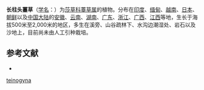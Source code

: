 {{Speciesbox
| name = 长柱头薹草
| status = 
| status_system = 
| image =
| genus = Carex
| species = teinogyna
| authority = Boott
}}

'''长柱头薹草'''（[[学名|学名]]：{{lang|la|''Carex teinogyna''}}）为[[莎草科|莎草科]][[薹草属|薹草属]]的植物。分布在[[印度|印度]]、[[缅甸|缅甸]]、[[越南|越南]]、[[日本|日本]]、[[朝鲜|朝鲜]]以及[[中国大陆|中国大陆]]的[[安徽|安徽]]、[[云南|云南]]、[[湖南|湖南]]、[[广东|广东]]、[[浙江|浙江]]、[[广西|广西]]、[[江西|江西]]等地，生长于海拔500米至2,000米的地区，多生在溪旁、山谷疏林下、水沟边潮湿处、岩石以及沙地上，目前尚未由人工引种栽培。

== 参考文献 ==
<div class="references-small">
* {{cite web| url =http://www.bioinfo.cn/db05/KmzwSpecies.php?action=view&id=6814| title =长柱头薹草| work =《中国高等植物数据库全库》| publisher =中国科学院微生物研究所| author =昆明植物研究所| accessdate =2009-02-24| deadurl =yes| archiveurl =https://web.archive.org/web/20160305073937/http://www.bioinfo.cn/db05/KmzwSpecies.php?action=view&id=6814| archivedate =2016-03-05}}
</div>
{{Taxonbar|from=Q15227182}}

{{DEFAULTSORT:Carex teinogyna}}
[[Category:薹草属|teinogyna]]


{{Carex-stub}}